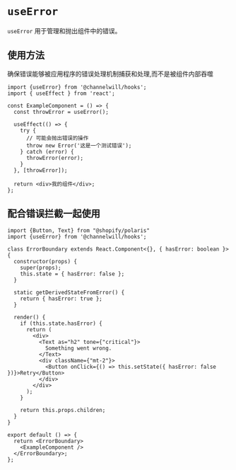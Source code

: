 
<Meta title="Hooks/useError" />

# `useError`

`useError` 用于管理和抛出组件中的错误。

## 使用方法
确保错误能够被应用程序的错误处理机制捕获和处理,而不是被组件内部吞噬

```tsx
import {useError} from '@channelwill/hooks';
import { useEffect } from 'react';

const ExampleComponent = () => {
  const throwError = useError();

  useEffect(() => {
    try {
      // 可能会抛出错误的操作
      throw new Error('这是一个测试错误');
    } catch (error) {
      throwError(error);
    }
  }, [throwError]);

  return <div>我的组件</div>;
};
```
## 配合错误拦截一起使用
```tsx
import {Button, Text} from "@shopify/polaris"
import {useError} from '@channelwill/hooks';

class ErrorBoundary extends React.Component<{}, { hasError: boolean }> {
  constructor(props) {
    super(props);
    this.state = { hasError: false };
  }

  static getDerivedStateFromError() {
    return { hasError: true };
  }

  render() {
    if (this.state.hasError) {
      return (
        <div>
          <Text as="h2" tone={"critical"}>
            Something went wrong.
          </Text>
          <div className={"mt-2"}>
            <Button onClick={() => this.setState({ hasError: false })}>Retry</Button>
          </div>
        </div>
      );
    }

    return this.props.children;
  }
}

export default () => {
  return <ErrorBoundary>
    <ExampleComponent />
  </ErrorBoundary>;
};
```
